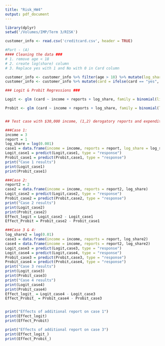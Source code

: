 ```yaml
---
title: "Risk_HW4"
output: pdf_document
---
```


```r
library(dplyr)
setwd('/Volumes/IMP/Term 3/RISK')

customer_info <- read.csv('creditcard.csv', header = TRUE)

#Part - (A)  
#### Cleaning the data ###
# 1. remove age < 18
# 2. create log(share) column
# 3. Replace yes with 1 and No with 0 in Card column

customer_info <- customer_info %>% filter(age > 18) %>% mutate(log_share = log(share))
customer_info <- customer_info %>% mutate(card = ifelse(card == "yes", 1, 0))

### Logit & Probit Regressions ###

Logit <- glm (card ~ income + reports + log_share, family = binomial(link = "logit"), data = customer_info)

Probit <- glm (card ~ income + reports + log_share, family = binomial(link = "probit"), data = customer_info)


## Test case with $30,000 income, (1,2) derogatory reports and expenditure 0.001, 0.01 of annual income

###Case 1:
income = 3
report = 1
log_share = log(0.001)
case1 = data.frame(income = income, reports = report, log_share = log_share)
Logit_case1 = predict(Logit,case1, type = "response")
Probit_case1 = predict(Probit,case1, type = "response")
print("Case 1 results")
print(Logit_case1)
print(Probit_case1)

###Case 2:
report2 = 2
case2 = data.frame(income = income, reports = report2, log_share)
Logit_case2 = predict(Logit,case2, type = "response")
Probit_case2 = predict(Probit,case2, type = "response")
print("Case 2 results")
print(Logit_case2)
print(Probit_case2)
Effect_logit = Logit_case2 - Logit_case1
Effect_Probit = Probit_case2 - Probit_case1

###Case 3 & 4:
log_share2 = log(0.01)
case3 = data.frame(income = income, reports = report, log_share2)
case4 = data.frame(income = income, reports = report2, log_share2)
Logit_case3 = predict(Logit,case3, type = "response")
Logit_case4 = predict(Logit,case4, type = "response")
Probit_case3 = predict(Probit,case3, type = "response")
Probit_case4 = predict(Probit,case4, type = "response")
print("Case 3 results")
print(Logit_case3)
print(Probit_case3)
print("Case 4 results")
print(Logit_case4)
print(Probit_case4)
Effect_logit_ = Logit_case4 - Logit_case3
Effect_Probit_ = Probit_case4 - Probit_case3


print("Effects of additional report on case 1")
print(Effect_logit)
print(Effect_Probit)

print("Effects of additional report on case 3")
print(Effect_logit_)
print(Effect_Probit_)

```

